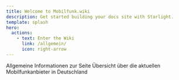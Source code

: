 ```yaml
---
title: Welcome to Mobilfunk.wiki
description: Get started building your docs site with Starlight.
template: splash
hero:
  actions:
    - text: Enter the Wiki
      link: /allgemein/
      icon: right-arrow
---
```




<CardGrid stagger>
  <CustomLinkCard title="Allgemeines" icon="pencil" href="/allgemein/example/">
    Allgemeine Informationen zur Seite
  </CustomLinkCard>
  <CustomLinkCard
    title="Anbieter"
    icon="setting"
    href="/providers/"
  >
    Übersicht über die aktuellen Mobilfunkanbieter in Deutschland
  </CustomLinkCard>
</CardGrid>
